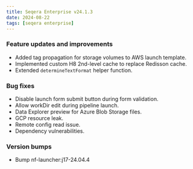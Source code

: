 ```yaml
---
title: Seqera Enterprise v24.1.3
date: 2024-08-22
tags: [seqera enterprise]
---
```


### Feature updates and improvements

- Added tag propagation for storage volumes to AWS launch template.
- Implemented custom H8 2nd-level cache to replace Redisson cache.
- Extended `determineTextFormat` helper function.

### Bug fixes

- Disable launch form submit button during form validation.
- Allow workDir edit during pipeline launch.
- Data Explorer preview for Azure Blob Storage files.
- GCP resource leak.
- Remote config read issue.
- Dependency vulnerabilities.

### Version bumps

- Bump nf-launcher:j17-24.04.4
